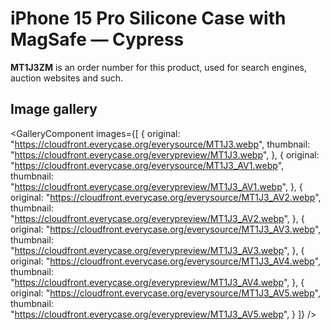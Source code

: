 
# iPhone 15 Pro Silicone Case with MagSafe — Cypress

<Callout type='info' emoji='👉🏻'>**MT1J3ZM** is an order number for this product, used for search engines, auction websites and such.</Callout>

## Image gallery

<GalleryComponent
    images={[
      {
        original: "https://cloudfront.everycase.org/everysource/MT1J3.webp",
        thumbnail: "https://cloudfront.everycase.org/everypreview/MT1J3.webp",
      },
      {
        original: "https://cloudfront.everycase.org/everysource/MT1J3_AV1.webp",
        thumbnail: "https://cloudfront.everycase.org/everypreview/MT1J3_AV1.webp",
      },
      {
        original: "https://cloudfront.everycase.org/everysource/MT1J3_AV2.webp",
        thumbnail: "https://cloudfront.everycase.org/everypreview/MT1J3_AV2.webp",
      },
      {
        original: "https://cloudfront.everycase.org/everysource/MT1J3_AV3.webp",
        thumbnail: "https://cloudfront.everycase.org/everypreview/MT1J3_AV3.webp",
      },
      {
        original: "https://cloudfront.everycase.org/everysource/MT1J3_AV4.webp",
        thumbnail: "https://cloudfront.everycase.org/everypreview/MT1J3_AV4.webp",
      },
      {
        original: "https://cloudfront.everycase.org/everysource/MT1J3_AV5.webp",
        thumbnail: "https://cloudfront.everycase.org/everypreview/MT1J3_AV5.webp",
      }
    ]}
  />
